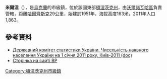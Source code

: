 {{no footnotes|time=2015-09-15T00:07:31+00:00}}
{{coord|47|25|56|N|37|43|47|E|scale:100000|display=title}}

'''米爾涅'''（{{lang-uk|Мирне}}），是[[烏克蘭|烏克蘭]]的市級鎮，位於該國東部[[頓涅茨克州|頓涅茨克州]]，由[[沃爾諾瓦哈區|沃爾諾瓦哈區]]負責管轄，距離[[哈爾齊斯克|哈爾齊斯克]]29公里，始建於1951年，海拔高度163米，2011年人口1,863。

==參考資料==
*[https://web.archive.org/web/20121010205321/http://stat6.stat.lviv.ua/PXWEB2007/ukr/publ/2011/chnas.zip Державний комітет статистики України. Чисельність наявного населення України на 1 січня 2011 року, Київ-2011 (doc)]
* [http://w1.c1.rada.gov.ua/pls/z7502/A005?rdat1=24.04.2012&rf7571=7435 Сторінка на сайті ВР]{{dead link|date=2018年4月 |bot=InternetArchiveBot |fix-attempted=yes }}

{{DEFAULTSORT:Мирне}}
[[Category:頓涅茨克州市級鎮|Category:頓涅茨克州市級鎮]]


{{Donetsk-geo-stub}}